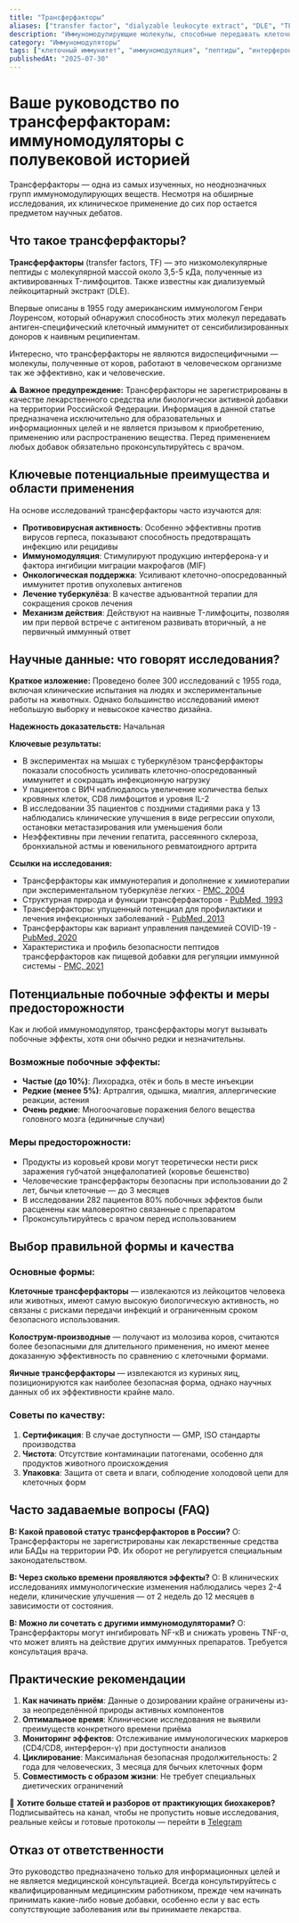 ```yaml
---
title: "Трансферфакторы"
aliases: ["transfer factor", "dialyzable leukocyte extract", "DLE", "TF", "фактор переноса", "диализуемый лейкоцитарный экстракт"]
description: "Иммуномодулирующие молекулы, способные передавать клеточный иммунитет между организмами"
category: "Иммуномодуляторы"
tags: ["клеточный иммунитет", "иммуномодуляция", "пептиды", "интерферон", "цитокины", "инфекции"]
publishedAt: "2025-07-30"
---
```


# Ваше руководство по трансферфакторам: иммуномодуляторы с полувековой историей

Трансферфакторы — одна из самых изученных, но неоднозначных групп иммуномодулирующих веществ. Несмотря на обширные исследования, их клиническое применение до сих пор остается предметом научных дебатов.

## Что такое трансферфакторы?

**Трансферфакторы** (transfer factors, TF) — это низкомолекулярные пептиды с молекулярной массой около 3,5-5 кДа, полученные из активированных T-лимфоцитов. Также известны как диализуемый лейкоцитарный экстракт (DLE).

Впервые описаны в 1955 году американским иммунологом Генри Лоуренсом, который обнаружил способность этих молекул передавать антиген-специфический клеточный иммунитет от сенсибилизированных доноров к наивным реципиентам.

Интересно, что трансферфакторы не являются видоспецифичными — молекулы, полученные от коров, работают в человеческом организме так же эффективно, как и человеческие.

⚠️ **Важное предупреждение:**
Трансферфакторы не зарегистрированы в качестве лекарственного средства или биологически активной добавки на территории Российской Федерации. Информация в данной статье предназначена исключительно для образовательных и информационных целей и не является призывом к приобретению, применению или распространению вещества. Перед применением любых добавок обязательно проконсультируйтесь с врачом.

## Ключевые потенциальные преимущества и области применения

На основе исследований трансферфакторы часто изучаются для:

- **Противовирусная активность**: Особенно эффективны против вирусов герпеса, показывают способность предотвращать инфекцию или рецидивы
- **Иммуномодуляция**: Стимулируют продукцию интерферона-γ и фактора ингибиции миграции макрофагов (MIF)
- **Онкологическая поддержка**: Усиливают клеточно-опосредованный иммунитет против опухолевых антигенов
- **Лечение туберкулёза**: В качестве адъювантной терапии для сокращения сроков лечения
- **Механизм действия**: Действуют на наивные T-лимфоциты, позволяя им при первой встрече с антигеном развивать вторичный, а не первичный иммунный ответ

## Научные данные: что говорят исследования?

**Краткое изложение:**
Проведено более 300 исследований с 1955 года, включая клинические испытания на людях и экспериментальные работы на животных. Однако большинство исследований имеют небольшую выборку и невысокое качество дизайна.

**Надежность доказательств:** Начальная

**Ключевые результаты:**
- В экспериментах на мышах с туберкулёзом трансферфакторы показали способность усиливать клеточно-опосредованный иммунитет и сокращать инфекционную нагрузку
- У пациентов с ВИЧ наблюдалось увеличение количества белых кровяных клеток, CD8 лимфоцитов и уровня IL-2
- В исследовании 35 пациентов с поздними стадиями рака у 13 наблюдались клинические улучшения в виде регрессии опухоли, остановки метастазирования или уменьшения боли
- Неэффективны при лечении гепатита, рассеянного склероза, бронхиальной астмы и ювенильного ревматоидного артрита

**Ссылки на исследования:**
- Трансферфакторы как иммунотерапия и дополнение к химиотерапии при экспериментальном туберкулёзе легких - [PMC, 2004](https://www.ncbi.nlm.nih.gov/pmc/articles/PMC1809022/)
- Структурная природа и функции трансферфакторов - [PubMed, 1993](https://pubmed.ncbi.nlm.nih.gov/8363241/)
- Трансферфакторы: упущенный потенциал для профилактики и лечения инфекционных заболеваний - [PubMed, 2013](https://pubmed.ncbi.nlm.nih.gov/23746171/)
- Трансферфакторы как вариант управления пандемией COVID-19 - [PubMed, 2020](https://pubmed.ncbi.nlm.nih.gov/33069187/)
- Характеристика и профиль безопасности пептидов трансферфакторов как пищевой добавки для регуляции иммунной системы - [PMC, 2021](https://pmc.ncbi.nlm.nih.gov/articles/PMC8145720/)

## Потенциальные побочные эффекты и меры предосторожности

Как и любой иммуномодулятор, трансферфакторы могут вызывать побочные эффекты, хотя они обычно редки и незначительны.

### Возможные побочные эффекты:
- **Частые (до 10%)**: Лихорадка, отёк и боль в месте инъекции
- **Редкие (менее 5%)**: Артралгия, одышка, миалгия, аллергические реакции, астения
- **Очень редкие**: Многоочаговые поражения белого вещества головного мозга (единичные случаи)

### Меры предосторожности:
- Продукты из коровьей крови могут теоретически нести риск заражения губчатой энцефалопатией (коровье бешенство)
- Человеческие трансферфакторы безопасны при использовании до 2 лет, бычьи клеточные — до 3 месяцев
- В исследовании 282 пациентов 80% побочных эффектов были расценены как маловероятно связанные с препаратом
- Проконсультируйтесь с врачом перед использованием

## Выбор правильной формы и качества

### Основные формы:

**Клеточные трансферфакторы** — извлекаются из лейкоцитов человека или животных, имеют самую высокую биологическую активность, но связаны с рисками передачи инфекций и ограниченным сроком безопасного использования.

**Колострум-производные** — получают из молозива коров, считаются более безопасными для длительного применения, но имеют менее доказанную эффективность по сравнению с клеточными формами.

**Яичные трансферфакторы** — извлекаются из куриных яиц, позиционируются как наиболее безопасная форма, однако научных данных об их эффективности крайне мало.

### Советы по качеству:
1. **Сертификация**: В случае доступности — GMP, ISO стандарты производства
2. **Чистота**: Отсутствие контаминации патогенами, особенно для продуктов животного происхождения
3. **Упаковка**: Защита от света и влаги, соблюдение холодовой цепи для клеточных форм

## Часто задаваемые вопросы (FAQ)

**В: Какой правовой статус трансферфакторов в России?**
О: Трансферфакторы не зарегистрированы как лекарственные средства или БАДы на территории РФ. Их оборот не регулируется специальным законодательством.

**В: Через сколько времени проявляются эффекты?**
О: В клинических исследованиях иммунологические изменения наблюдались через 2-4 недели, клинические улучшения — от 2 недель до 12 месяцев в зависимости от состояния.

**В: Можно ли сочетать с другими иммуномодуляторами?**
О: Трансферфакторы могут ингибировать NF-κB и снижать уровень TNF-α, что может влиять на действие других иммунных препаратов. Требуется консультация врача.

## Практические рекомендации

1. **Как начинать приём**: Данные о дозировании крайне ограничены из-за неопределённой природы активных компонентов
2. **Оптимальное время**: Клинические исследования не выявили преимуществ конкретного времени приёма
3. **Мониторинг эффектов**: Отслеживание иммунологических маркеров (CD4/CD8, интерферон-γ) при доступности анализов
4. **Циклирование**: Максимальная безопасная продолжительность: 2 года для человеческих, 3 месяца для бычьих клеточных форм
5. **Совместимость с образом жизни**: Не требует специальных диетических ограничений

🧠 **Хотите больше статей и разборов от практикующих биохакеров?**
Подписывайтесь на канал, чтобы не пропустить новые исследования, реальные кейсы и готовые протоколы — перейти в [Telegram](https://t.me/braintmind)

## Отказ от ответственности

Это руководство предназначено только для информационных целей и не является медицинской консультацией. Всегда консультируйтесь с квалифицированным медицинским работником, прежде чем начинать принимать какие-либо новые добавки, особенно если у вас есть сопутствующие заболевания или вы принимаете лекарства.